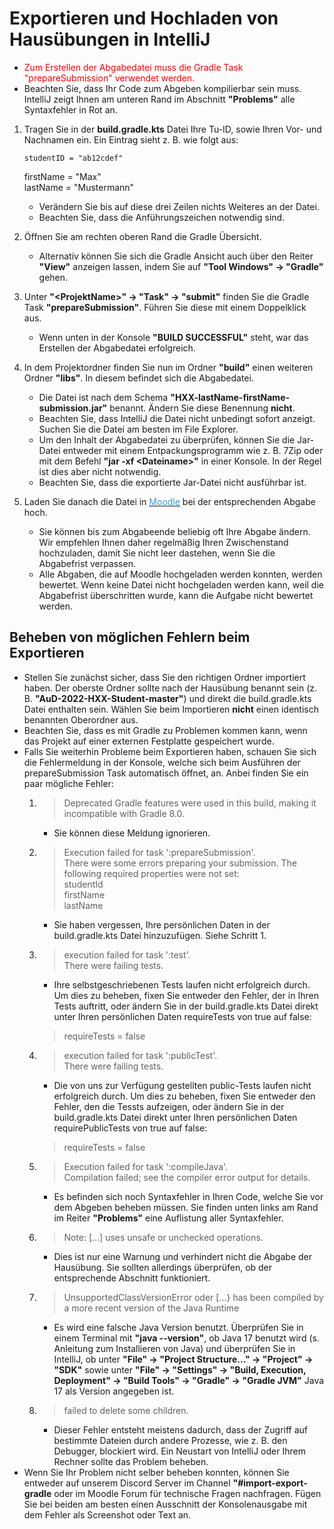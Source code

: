  # Exportieren und Hochladen von Hausübungen in IntelliJ

* <span style="color:red">Zum Erstellen der Abgabedatei muss die Gradle Task "prepareSubmission" verwendet werden. </span> 
* Beachten Sie, dass Ihr Code zum Abgeben kompilierbar sein muss. IntelliJ zeigt Ihnen am unteren Rand im Abschnitt **"Problems"** alle Syntaxfehler in Rot an.

1. Tragen Sie in der **build.gradle.kts** Datei Ihre Tu-ID, sowie Ihren Vor- und Nachnamen ein. Ein Eintrag sieht z. B. wie folgt aus:
    ```
    studentID = "ab12cdef"  
    ```
    firstName = "Max"  
    lastName = "Mustermann"

    * Verändern Sie bis auf diese drei Zeilen nichts Weiteres an der Datei.
    * Beachten Sie, dass die Anführungszeichen notwendig sind.


2. Öffnen Sie am rechten oberen Rand die Gradle Übersicht.  
    * Alternativ können Sie sich die Gradle Ansicht auch über den Reiter **"View"** anzeigen lassen, indem Sie auf **"Tool Windows" -> "Gradle"** gehen.  


3. Unter **"<ProjektName\>" -> "Task" -> "submit"** finden Sie die Gradle Task **"prepareSubmission"**. Führen Sie diese mit einem Doppelklick aus.
    * Wenn unten in der Konsole **"BUILD SUCCESSFUL"** steht, war das Erstellen der Abgabedatei erfolgreich.  


4. In dem Projektordner finden Sie nun im Ordner **"build"** einen weiteren Ordner **"libs"**. In diesem befindet sich die Abgabedatei.
    * Die Datei ist nach dem Schema **"HXX-lastName-firstName-submission.jar"** benannt. Ändern Sie diese Benennung **nicht**.
    * Beachten Sie, dass IntelliJ die Datei nicht unbedingt sofort anzeigt. Suchen Sie die Datei am besten im File Explorer.
    * Um den Inhalt der Abgabedatei zu überprüfen, können Sie die Jar-Datei entweder mit einem Entpackungsprogramm wie z. B. 7Zip oder mit dem Befehl **"jar -xf <Dateiname\>"** in einer Konsole. In der Regel ist dies aber nicht notwendig.
    * Beachten Sie, dass die exportierte Jar-Datei nicht ausführbar ist.


5. Laden Sie danach die Datei in <ins> <a href="https://moodle.informatik.tu-darmstadt.de/course/view.php?id=1169" target="_blank"><span style="color:#349eeb">Moodle</span></a></ins> bei der entsprechenden Abgabe hoch.
    * Sie können bis zum Abgabeende beliebig oft Ihre Abgabe ändern. Wir empfehlen Ihnen daher regelmäßig Ihren Zwischenstand hochzuladen, damit Sie nicht leer dastehen, wenn Sie die Abgabefrist verpassen. 
    * Alle Abgaben, die auf Moodle hochgeladen werden konnten, werden bewertet. Wenn keine Datei nicht hochgeladen werden kann, weil die Abgabefrist überschritten wurde, kann die Aufgabe nicht bewertet werden.


## Beheben von möglichen Fehlern beim Exportieren

* Stellen Sie zunächst sicher, dass Sie den richtigen Ordner importiert haben. Der oberste Ordner sollte nach der Hausübung benannt sein (z. B. **"AuD-2022-HXX-Student-master"**) und direkt die build.gradle.kts Datei enthalten sein. Wählen Sie beim Importieren **nicht** einen identisch benannten Oberordner aus.
* Beachten Sie, dass es mit Gradle zu Problemen kommen kann, wenn das Projekt auf einer externen Festplatte gespeichert wurde.
* Falls Sie weiterhin Probleme beim Exportieren haben, schauen Sie sich die Fehlermeldung in der Konsole, welche sich beim Ausführen der prepareSubmission Task automatisch öffnet, an. Anbei finden Sie ein paar mögliche Fehler:  
    1. > Deprecated Gradle features were used in this build, making it incompatible with Gradle 8.0.
        * Sie können diese Meldung ignorieren.
    2. > Execution failed for task ':prepareSubmission'.  
        > There were some errors preparing your submission. The following required properties were not set:  
        > studentId  
        > firstName  
        > lastName  
        * Sie haben vergessen, Ihre persönlichen Daten in der build.gradle.kts Datei hinzuzufügen. Siehe Schritt 1.
    3. > execution failed for task ':test'.  
        > There were failing tests.  
        * Ihre selbstgeschriebenen Tests laufen nicht erfolgreich durch. Um dies zu beheben, fixen Sie entweder den Fehler, der in Ihren Tests auftritt, oder ändern Sie in der build.gradle.kts Datei direkt unter Ihren persönlichen Daten requireTests von true auf false:
        > requireTests = false
    4. > execution failed for task ':publicTest'.  
        > There were failing tests.  
        * Die von uns zur Verfügung gestellten public-Tests laufen nicht erfolgreich durch. Um dies zu beheben, fixen Sie entweder den Fehler, den die Tessts aufzeigen, oder ändern Sie in der build.gradle.kts Datei direkt unter Ihren persönlichen Daten requirePublicTests von true auf false:
        > requireTests = false
    5. > Execution failed for task ':compileJava'.  
        > Compilation failed; see the compiler error output for details.
        * Es befinden sich noch Syntaxfehler in Ihren Code, welche Sie vor dem Abgeben beheben müssen. Sie finden unten links am Rand im Reiter **"Problems"** eine Auflistung aller Syntaxfehler.
    6. > Note: \[...\] uses unsafe or unchecked operations.
        * Dies ist nur eine Warnung und verhindert nicht die Abgabe der Hausübung. Sie sollten allerdings überprüfen, ob der entsprechende Abschnitt funktioniert.
    7. > UnsupportedClassVersionError
        oder
        > \[...\} has been compiled by a more recent version of the Java Runtime
        * Es wird eine falsche Java Version benutzt. Überprüfen Sie in einem Terminal mit **"java --version"**, ob Java 17 benutzt wird (s. Anleitung zum Installieren von Java) und überprüfen Sie in IntelliJ, ob unter **"File" -> "Project Structure..." -> "Project" -> "SDK"** sowie unter **"File" -> "Settings" -> "Build, Execution, Deployment" -> "Build Tools" -> "Gradle" -> "Gradle JVM"** Java 17 als Version angegeben ist.
    8. > failed to delete some children.
        * Dieser Fehler entsteht meistens dadurch, dass der Zugriff auf bestimmte Dateien durch andere Prozesse, wie z. B. den Debugger, blockiert wird. Ein Neustart von IntelliJ oder Ihrem Rechner sollte das Problem beheben.
* Wenn Sie Ihr Problem nicht selber beheben konnten, können Sie entweder auf unserem Discord Server im Channel **"\#import-export-gradle** oder im Moodle Forum für technische Fragen nachfragen. Fügen Sie bei beiden am besten einen Ausschnitt der Konsolenausgabe mit dem Fehler als Screenshot oder Text an.
